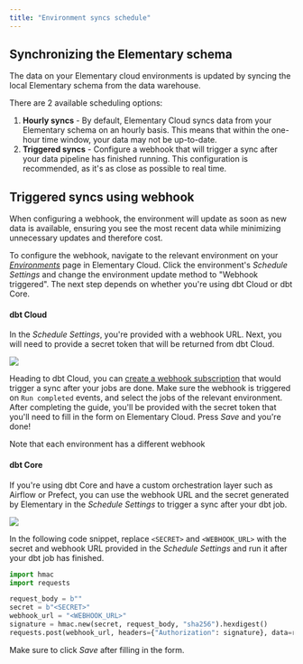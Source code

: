 ```yaml
---
title: "Environment syncs schedule"
---
```


## Synchronizing the Elementary schema

The data on your Elementary cloud environments is updated by syncing the local Elementary schema from the data warehouse.

There are 2 available scheduling options:

1. **Hourly syncs** - By default, Elementary Cloud syncs data from your Elementary schema on an hourly basis. This means that within the one-hour time window, your data may not be up-to-date.
2. **Triggered syncs** - Configure a webhook that will trigger a sync after your data pipeline has finished running. This configuration is recommended, as it's as close as possible to real time.

## Triggered syncs using webhook

When configuring a webhook, the environment will update as soon as new data is available, ensuring you see the most recent data while minimizing unnecessary updates and therefore cost.

To configure the webhook, navigate to the relevant environment on your [_Environments_](https://app.elementary-data.com/settings/environments) page in Elementary Cloud. Click the environment's _Schedule Settings_ and change the environment update method to "Webhook triggered".
The next step depends on whether you're using dbt Cloud or dbt Core.

#### dbt Cloud

In the _Schedule Settings_, you're provided with a webhook URL. Next, you will need to provide a secret token that will be returned from dbt Cloud.

<img src="/pics/cloud/sync-webhook-dbt-cloud.png" />

Heading to dbt Cloud, you can [create a webhook subscription](https://docs.getdbt.com/docs/deploy/webhooks#create-a-webhook-subscription) that would trigger a sync after your jobs are done. Make sure the webhook is triggered on `Run completed` events, and select the jobs of the relevant environment. After completing the guide, you'll be provided with the secret token that you'll need to fill in the form on Elementary Cloud. Press _Save_ and you're done!

<Warning>Note that each environment has a different webhook</Warning>

#### dbt Core

If you're using dbt Core and have a custom orchestration layer such as Airflow or Prefect, you can use the webhook URL and the secret generated by Elementary in the _Schedule Settings_ to trigger a sync after your dbt job.

<img src="/pics/cloud/sync-webhook-dbt-core.png" />

In the following code snippet,
replace `<SECRET>` and `<WEBHOOK_URL>` with the secret and webhook URL provided in the _Schedule Settings_ and run it after your dbt job has finished.

```python
import hmac
import requests

request_body = b""
secret = b"<SECRET>"
webhook_url = "<WEBHOOK_URL>"
signature = hmac.new(secret, request_body, "sha256").hexdigest()
requests.post(webhook_url, headers={"Authorization": signature}, data=request_body)
```

Make sure to click _Save_ after filling in the form.
